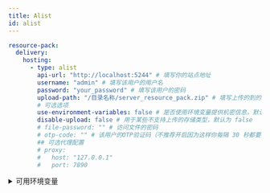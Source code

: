 ```yaml
---
title: Alist
id: alist
---
```


```yaml
resource-pack:
  delivery:
    hosting:
      - type: alist
        api-url: "http://localhost:5244" # 填写你的站点地址
        username: "admin" # 填写该用户的用户名
        password: "your_password" # 填写该用户的密码
        upload-path: "/目录名称/server_resource_pack.zip" # 填写上传的到的绝对位置，以当前使用的用户可访问的根目录为准
        # 可选选项
        use-environment-variables: false # 是否使用环境变量提供机密信息，默认为 false
        disable-upload: false # 用于某些不支持上传的存储类型，默认为 false
        # file-password: "" # 访问文件的密码
        # otp-code: "" # 该用户的OTP验证码（不推荐开启因为这样你每隔 30 秒都要改一次）
        ## 可选代理配置
        # proxy:
        #   host: "127.0.0.1"
        #   port: 7890
```

<details>
  <summary>可用环境变量</summary>
  - CE_ALIST_USERNAME
  - CE_ALIST_PASSWORD
  - CE_ALIST_FILE_PASSWORD
</details>